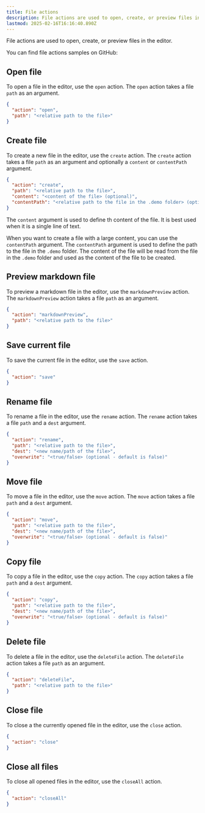 ```yaml
---
title: File actions
description: File actions are used to open, create, or preview files in the editor.
lastmod: 2025-02-16T16:16:40.890Z
---
```



File actions are used to open, create, or preview files in the editor.

<Aside type="note" title='Samples'>
  You can find file actions samples on GitHub: 
  <GitHubFileOpener filePath=".demo/file-actions.json" />
</Aside>

## Open file

To open a file in the editor, use the `open` action. The `open` action takes a file `path` as an argument.

```json
{
  "action": "open",
  "path": "<relative path to the file>"
}
```

## Create file

To create a new file in the editor, use the `create` action. The `create` action takes a file `path` as an argument and optionally a `content` or `contentPath` argument.

```json
{
  "action": "create",
  "path": "<relative path to the file>",
  "content": "<content of the file> (optional)",
  "contentPath": "<relative path to the file in the .demo folder> (optional)"
}
```

The `content` argument is used to define th content of the file. It is best used when it is a single line of text.

When you want to create a file with a large content, you can use the `contentPath` argument. The `contentPath` argument is used to define the path to the file in the `.demo` folder. The content of the file will be read from the file in the `.demo` folder and used as the content of the file to be created.

## Preview markdown file

To preview a markdown file in the editor, use the `markdownPreview` action. The `markdownPreview` action takes a file `path` as an argument.

```json
{
  "action": "markdownPreview",
  "path": "<relative path to the file>"
}
```

## Save current file

To save the current file in the editor, use the `save` action.

```json
{
  "action": "save"
}
```

## Rename file

To rename a file in the editor, use the `rename` action. The `rename` action takes a file `path` and a `dest` argument.

```json
{
  "action": "rename",
  "path": "<relative path to the file>",
  "dest": "<new name/path of the file>",
  "overwrite": "<true/false> (optional - default is false)"
}
```

## Move file

To move a file in the editor, use the `move` action. The `move` action takes a file `path` and a `dest` argument.

```json
{
  "action": "move",
  "path": "<relative path to the file>",
  "dest": "<new name/path of the file>",
  "overwrite": "<true/false> (optional - default is false)"
}
```

## Copy file

To copy a file in the editor, use the `copy` action. The `copy` action takes a file `path` and a `dest` argument.

```json
{
  "action": "copy",
  "path": "<relative path to the file>",
  "dest": "<new name/path of the file>",
  "overwrite": "<true/false> (optional - default is false)"
}
```

## Delete file

To delete a file in the editor, use the `deleteFile` action. The `deleteFile` action takes a file `path` as an argument.

```json
{
  "action": "deleteFile",
  "path": "<relative path to the file>"
}
```

## Close file

To close a the currently opened file in the editor, use the `close` action.

```json
{
  "action": "close"
}
```

## Close all files

To close all opened files in the editor, use the `closeAll` action.

```json
{
  "action": "closeAll"
}
```